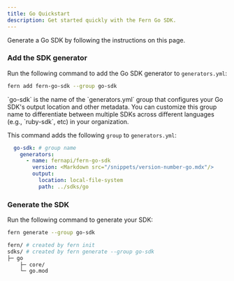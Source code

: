 ```yaml
---
title: Go Quickstart
description: Get started quickly with the Fern Go SDK.
---
```


Generate a Go SDK by following the instructions on this page. 

<Markdown src="/products/sdks/snippets/setup-fern-folder-callout.mdx"/>

<Steps>

<Markdown src="/products/sdks/snippets/pass-fern-check.mdx"/>

### Add the SDK generator

Run the following command to add the Go SDK generator to `generators.yml`:

```bash
fern add fern-go-sdk --group go-sdk
```
<Note>
  `go-sdk` is the name of the `generators.yml` group that configures your Go
  SDK's output location and other metadata. You can customize this group name to
  differentiate between multiple SDKs across different languages (e.g.,
   `ruby-sdk`, etc) in your organization.
</Note>

This command adds the following `group` to `generators.yml`:

```yaml title="generators.yml"
  go-sdk: # group name
    generators:
      - name: fernapi/fern-go-sdk
        version: <Markdown src="/snippets/version-number-go.mdx"/>
        output:
          location: local-file-system
          path: ../sdks/go
```

### Generate the SDK

  Run the following command to generate your SDK:

  ```bash
  fern generate --group go-sdk
  ```

  <Markdown src="/products/sdks/snippets/generate-sdk.mdx"/>

```bash
fern/ # created by fern init
sdks/ # created by fern generate --group go-sdk
├─ go
    ├─ core/
    └─ go.mod
```
</Steps>